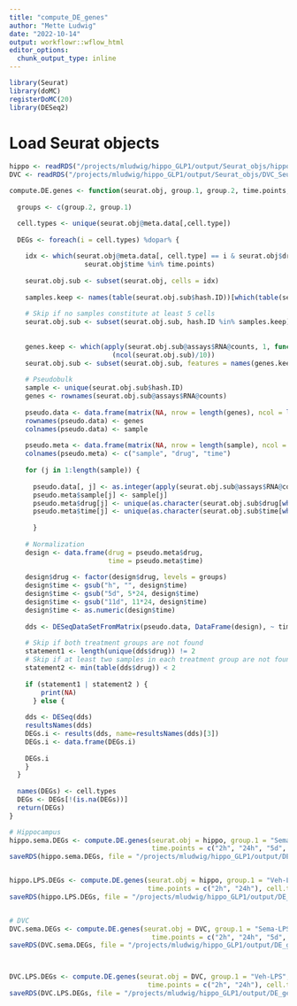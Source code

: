 ```yaml
---
title: "compute_DE_genes"
author: "Mette Ludwig"
date: "2022-10-14"
output: workflowr::wflow_html
editor_options:
  chunk_output_type: inline
---
```


```r
library(Seurat)
library(doMC)
registerDoMC(20)
library(DESeq2)
```

# Load Seurat objects
```r
hippo <- readRDS("/projects/mludwig/hippo_GLP1/output/Seurat_objs/hippo_Seurat_obj_labels.rds")
DVC <- readRDS("/projects/mludwig/hippo_GLP1/output/Seurat_objs/DVC_Seurat_obj_labels.rds")
```

```r
compute.DE.genes <- function(seurat.obj, group.1, group.2, time.points, cell.type) {
  
  groups <- c(group.2, group.1)

  cell.types <- unique(seurat.obj@meta.data[,cell.type])
  
  DEGs <- foreach(i = cell.types) %dopar% {
    
    idx <- which(seurat.obj@meta.data[, cell.type] == i & seurat.obj$drug %in% groups & 
                   seurat.obj$time %in% time.points)
  
    seurat.obj.sub <- subset(seurat.obj, cells = idx)
      
    samples.keep <- names(table(seurat.obj.sub$hash.ID))[which(table(seurat.obj.sub$hash.ID) >= 5)]
    
    # Skip if no samples constitute at least 5 cells
    seurat.obj.sub <- subset(seurat.obj.sub, hash.ID %in% samples.keep)
    
        
    genes.keep <- which(apply(seurat.obj.sub@assays$RNA@counts, 1, function(x) {sum(x != 0)}) >=
                          (ncol(seurat.obj.sub)/10))
    seurat.obj.sub <- subset(seurat.obj.sub, features = names(genes.keep))
  
    # Pseudobulk
    sample <- unique(seurat.obj.sub$hash.ID)
    genes <- rownames(seurat.obj.sub@assays$RNA@counts)
    
    pseudo.data <- data.frame(matrix(NA, nrow = length(genes), ncol = length(sample)))
    rownames(pseudo.data) <- genes
    colnames(pseudo.data) <- sample
    
    pseudo.meta <- data.frame(matrix(NA, nrow = length(sample), ncol = 3))
    colnames(pseudo.meta) <- c("sample", "drug", "time")
    
    for (j in 1:length(sample)) {
    
      pseudo.data[, j] <- as.integer(apply(seurat.obj.sub@assays$RNA@counts[genes, which(seurat.obj.sub$hash.ID == sample[j]), drop = F], 1, sum))
      pseudo.meta$sample[j] <- sample[j]
      pseudo.meta$drug[j] <- unique(as.character(seurat.obj.sub$drug[which(seurat.obj.sub$hash.ID == sample[j])]))
      pseudo.meta$time[j] <- unique(as.character(seurat.obj.sub$time[which(seurat.obj.sub$hash.ID == sample[j])]))
    
      }
    
    # Normalization
    design <- data.frame(drug = pseudo.meta$drug,
                         time = pseudo.meta$time)
    
    design$drug <- factor(design$drug, levels = groups)
    design$time <- gsub("h", "", design$time)
    design$time <- gsub("5d", 5*24, design$time)
    design$time <- gsub("11d", 11*24, design$time)
    design$time <- as.numeric(design$time)
      
    dds <- DESeqDataSetFromMatrix(pseudo.data, DataFrame(design), ~ time * drug)
    
    # Skip if both treatment groups are not found
    statement1 <- length(unique(dds$drug)) != 2
    # Skip if at least two samples in each treatment group are not found
    statement2 <- min(table(dds$drug)) < 2
  
    if (statement1 | statement2 ) {
        print(NA)
      } else {
  
    dds <- DESeq(dds)
    resultsNames(dds)
    DEGs.i <- results(dds, name=resultsNames(dds)[3])
    DEGs.i <- data.frame(DEGs.i)
  
    DEGs.i
    }
  }
    
  names(DEGs) <- cell.types
  DEGs <- DEGs[!(is.na(DEGs))]
  return(DEGs)
}
```


```r
# Hippocampus
hippo.sema.DEGs <- compute.DE.genes(seurat.obj = hippo, group.1 = "Sema-LPS", group.2 = "Veh-LPS",
                                    time.points = c("2h", "24h", "5d", "11d"), cell.type = "cell.type2")
saveRDS(hippo.sema.DEGs, file = "/projects/mludwig/hippo_GLP1/output/DE_genes/hippo_sema-LPS_vs_veh-LPS.rds")


hippo.LPS.DEGs <- compute.DE.genes(seurat.obj = hippo, group.1 = "Veh-LPS", group.2 = "Veh-PBS",
                                   time.points = c("2h", "24h"), cell.type = "cell.type2")
saveRDS(hippo.LPS.DEGs, file = "/projects/mludwig/hippo_GLP1/output/DE_genes/hippo_veh-LPS_vs_veh-PBS.rds")


# DVC
DVC.sema.DEGs <- compute.DE.genes(seurat.obj = DVC, group.1 = "Sema-LPS", group.2 = "Veh-LPS",
                                    time.points = c("2h", "24h", "5d", "11d"), cell.type = "cell.type")
saveRDS(DVC.sema.DEGs, file = "/projects/mludwig/hippo_GLP1/output/DE_genes/DVC_sema-LPS_vs_veh-LPS.rds")



DVC.LPS.DEGs <- compute.DE.genes(seurat.obj = DVC, group.1 = "Veh-LPS", group.2 = "Veh-PBS",
                                   time.points = c("2h", "24h"), cell.type = "cell.type")
saveRDS(DVC.LPS.DEGs, file = "/projects/mludwig/hippo_GLP1/output/DE_genes/DVC_veh-LPS_vs_veh-PBS.rds")
```

